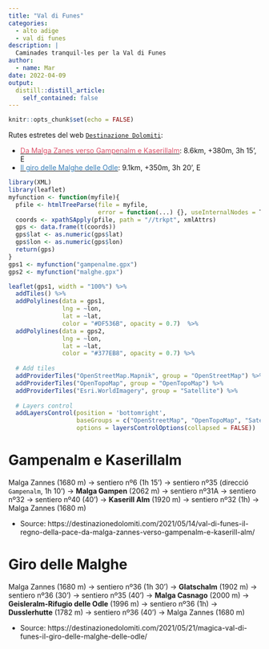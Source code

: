 ```yaml
---
title: "Val di Funes"
categories:
  - alto adige
  - val di funes
description: |
  Caminades tranquil·les per la Val di Funes
author:
  - name: Mar
date: 2022-04-09
output:
  distill::distill_article:
    self_contained: false
---
```



```r
knitr::opts_chunk$set(echo = FALSE)
```

Rutes estretes del web [`Destinazione Dolomiti`](https://destinazionedolomiti.com/):  

- [<span style="color:#DF536B">Da Malga Zanes verso Gampenalm e Kaserillalm</span>][Gampenalm e Kaserillalm]: 8.6km, +380m, 3h 15', E    
- [<span style="color:#377EB8">Il giro delle Malghe delle Odle</span>][Giro delle Malghe]: 9.1km, +350m, 3h 20', E 

```r
library(XML)
library(leaflet)
myfunction <- function(myfile){
  pfile <- htmlTreeParse(file = myfile, 
                         error = function(...) {}, useInternalNodes = T)
  coords <- xpathSApply(pfile, path = "//trkpt", xmlAttrs)
  gps <- data.frame(t(coords))
  gps$lat <- as.numeric(gps$lat)
  gps$lon <- as.numeric(gps$lon)
  return(gps)
}
gps1 <- myfunction("gampenalme.gpx")
gps2 <- myfunction("malghe.gpx")

leaflet(gps1, width = "100%") %>% 
  addTiles() %>% 
  addPolylines(data = gps1, 
               lng = ~lon, 
               lat = ~lat,
               color = "#DF536B", opacity = 0.7)  %>% 
  addPolylines(data = gps2, 
               lng = ~lon, 
               lat = ~lat,
               color = "#377EB8", opacity = 0.7) %>%
  
  # Add tiles
  addProviderTiles("OpenStreetMap.Mapnik", group = "OpenStreetMap") %>%
  addProviderTiles("OpenTopoMap", group = "OpenTopoMap") %>%
  addProviderTiles("Esri.WorldImagery", group = "Satellite") %>%
  
  # Layers control
  addLayersControl(position = 'bottomright',
                   baseGroups = c("OpenStreetMap", "OpenTopoMap", "Satellite"),
                   options = layersControlOptions(collapsed = FALSE)) 
```


# Gampenalm e Kaserillalm 

Malga Zannes (1680 m) &rightarrow; sentiero nº6 (1h 15') &rightarrow; sentiero nº35 (direcció `Gampenalm`, 1h 10') &rightarrow; **Malga Gampen** (2062 m) &rightarrow; sentiero nº31A &rightarrow; sentiero nº32 &rightarrow; sentiero nº40 (40') &rightarrow; **Kaserill Alm** (1920 m) &rightarrow; sentiero nº32 (1h) &rightarrow; Malga Zannes (1680 m)
  
- Source: https://destinazionedolomiti.com/2021/05/14/val-di-funes-il-regno-della-pace-da-malga-zannes-verso-gampenalm-e-kaserill-alm/


# Giro delle Malghe

Malga Zannes (1680 m) &rightarrow; sentiero nº36 (1h 30') &rightarrow; **Glatschalm** (1902 m) &rightarrow; sentiero nº36 (30') &rightarrow; sentiero nº35 (40') &rightarrow; **Malga Casnago** (2000 m) &rightarrow; **Geisleralm-Rifugio delle Odle** (1996 m) &rightarrow; sentiero nº36 (1h) &rightarrow; **Dusslerhutte** (1782 m) &rightarrow; sentiero nº36 (40') &rightarrow; Malga Zannes (1680 m)
  
- Source:  https://destinazionedolomiti.com/2021/05/21/magica-val-di-funes-il-giro-delle-malghe-delle-odle/
